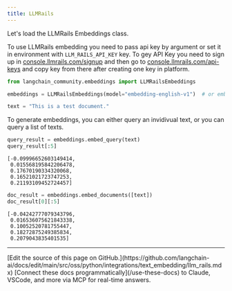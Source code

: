```yaml
---
title: LLMRails
---
```


Let's load the LLMRails Embeddings class.

To use LLMRails embedding you need to pass api key by argument or set it in environment with `LLM_RAILS_API_KEY` key.
To gey API Key you need to sign up in [console.llmrails.com/signup](https://console.llmrails.com/signup) and then go to [console.llmrails.com/api-keys](https://console.llmrails.com/api-keys) and copy key from there after creating one key in platform.

```python
from langchain_community.embeddings import LLMRailsEmbeddings
```

```python
embeddings = LLMRailsEmbeddings(model="embedding-english-v1")  # or embedding-multi-v1
```

```python
text = "This is a test document."
```

To generate embeddings, you can either query an invidivual text, or you can query a list of texts.

```python
query_result = embeddings.embed_query(text)
query_result[:5]
```

```output
[-0.09996652603149414,
 0.015568195842206478,
 0.17670190334320068,
 0.16521021723747253,
 0.21193109452724457]
```

```python
doc_result = embeddings.embed_documents([text])
doc_result[0][:5]
```

```output
[-0.04242777079343796,
 0.016536075621843338,
 0.10052520781755447,
 0.18272875249385834,
 0.2079043835401535]
```

---

<Callout icon="pen-to-square" iconType="regular">
    [Edit the source of this page on GitHub.](https://github.com/langchain-ai/docs/edit/main/src/oss/python/integrations/text_embedding/llm_rails.mdx)
</Callout>
<Tip icon="terminal" iconType="regular">
    [Connect these docs programmatically](/use-these-docs) to Claude, VSCode, and more via MCP for    real-time answers.
</Tip>

